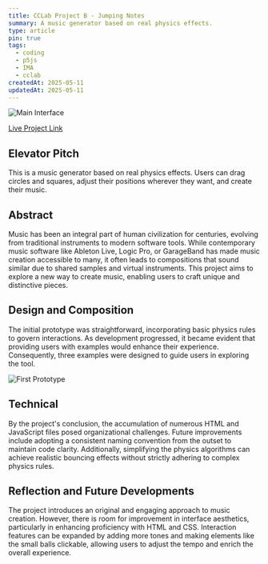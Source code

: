 ```yaml
---
title: CCLab Project B - Jumping Notes
summary: A music generator based on real physics effects.
type: article
pin: true
tags:
  - coding
  - p5js
  - IMA
  - cclab
createdAt: 2025-05-11
updatedAt: 2025-05-11
---
```


<Image src="/posts/cclab-project-b/main.png" alt="Main Interface" className="shadow-lg" height={400} width={400} />

[Live Project Link](https://wangzhewei1027.github.io/CCLab/project%20B/)

## Elevator Pitch

This is a music generator based on real physics effects. Users can drag circles and squares, adjust their positions wherever they want, and create their music.

## Abstract

Music has been an integral part of human civilization for centuries, evolving from traditional instruments to modern software tools. While contemporary music software like Ableton Live, Logic Pro, or GarageBand has made music creation accessible to many, it often leads to compositions that sound similar due to shared samples and virtual instruments. This project aims to explore a new way to create music, enabling users to craft unique and distinctive pieces.

## Design and Composition

The initial prototype was straightforward, incorporating basic physics rules to govern interactions. As development progressed, it became evident that providing users with examples would enhance their experience. Consequently, three examples were designed to guide users in exploring the tool.

<Image src="/posts/cclab-project-b/first_prototype.gif" className="shadow-lg" height={400} width={400} alt="First Prototype"/>

## Technical

By the project's conclusion, the accumulation of numerous HTML and JavaScript files posed organizational challenges. Future improvements include adopting a consistent naming convention from the outset to maintain code clarity. Additionally, simplifying the physics algorithms can achieve realistic bouncing effects without strictly adhering to complex physics rules.

## Reflection and Future Developments

The project introduces an original and engaging approach to music creation. However, there is room for improvement in interface aesthetics, particularly in enhancing proficiency with HTML and CSS. Interaction features can be expanded by adding more tones and making elements like the small balls clickable, allowing users to adjust the tempo and enrich the overall experience.
